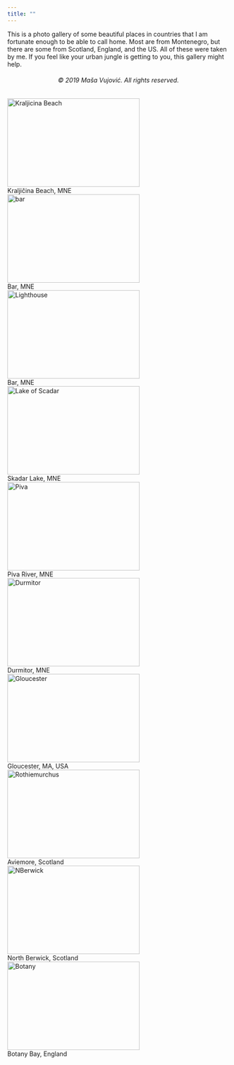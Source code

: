 ```yaml
---
title: ""
---
```


<link rel="stylesheet" href="styles.css" type="text/css">

This is a photo gallery of some beautiful places in countries that I am fortunate enough to be able to call home. Most are from Montenegro, but there are some from Scotland, England, and the US. All of these were taken by me. If you feel like your urban jungle is getting to you, this gallery might help.

<center>
###### &copy; 2019 Maša Vujović. All rights reserved.
</center>

<html>

<body>

<div class="gallery">
  <a target="_blank" href="images/kraljicina.JPG">
    <img src="images/kraljicina.JPG" alt="Kraljicina Beach" width="300" height="200">
  </a>
  <div class="desc">Kraljičina Beach, MNE
  </div>
</div>

<div class="gallery">
  <a target="_blank" href="images/bar.JPG">
    <img src="images/bar.jpg" alt="bar" width="300" height="200">
  </a>
  <div class="desc">Bar, MNE
  </div>
</div>

<div class="gallery">
  <a target="_blank" href="images/lighthouse.jpg">
    <img src="images/lighthouse.jpg" alt="Lighthouse" width="300" height="200">
  </a>
  <div class="desc">Bar, MNE
  </div>
</div>

<div class="gallery">
  <a target="_blank" href="images/skadarsko.JPG">
    <img src="images/skadarsko.jpg" alt="Lake of Scadar" width="300" height="200">
  </a>
  <div class="desc">Skadar Lake, MNE
  </div>
</div>

<div class="gallery">
  <a target="_blank" href="images/piva.JPG">
    <img src="images/piva.jpg" alt="Piva" width="300" height="200">
  </a>
  <div class="desc">Piva River, MNE
  </div>
</div>

<div class="gallery">
  <a target="_blank" href="images/durmitor.JPG">
    <img src="images/durmitor.jpg" alt="Durmitor" width="300" height="200">
  </a>
  <div class="desc">Durmitor, MNE
  </div>
</div>

<div class="gallery">
  <a target="_blank" href="images/gloucester.JPG">
    <img src="images/gloucester.jpg" alt="Gloucester" width="300" height="200">
  </a>
  <div class="desc">Gloucester, MA, USA
  </div>
</div>

<div class="gallery">
  <a target="_blank" href="images/rothiemurchus.JPG">
    <img src="images/rothiemurchus.jpg" alt="Rothiemurchus" width="300" height="200">
  </a>
  <div class="desc">Aviemore, Scotland
  </div>
</div>

<div class="gallery">
  <a target="_blank" href="images/nberwick.JPG">
    <img src="images/nberwick.jpg" alt="NBerwick" width="300" height="200">
  </a>
  <div class="desc">North Berwick, Scotland
  </div>
</div>

<div class="gallery">
  <a target="_blank" href="images/botany.JPG">
    <img src="images/botany.jpg" alt="Botany" width="300" height="200">
  </a>
  <div class="desc">Botany Bay, England
  </div>
</div>

</html>